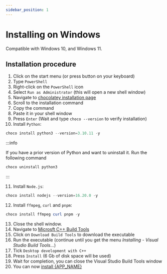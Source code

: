 ```yaml
---
sidebar_position: 1
---
```



# Installing on Windows

Compatible with Windows 10, and Windows 11.

## Installation procedure

1. Click on the start menu (or press <WinKey/> button on your keyboard)
2. Type `PowerShell`
3. Right-click on the `PowerShell` icon
4. Select `Run as Administrator` (this will open a new shell window)
5. Navigate to [chocolatey installation page](https://chocolatey.org/install)
6. Scroll to the installation command
7. Copy the command
8. Paste it in your shell window
9. Press `Enter` (Wait and type `choco --version` to verify installation)
10. Install `Python`:

```powershell
choco install python3 --version=3.10.11 -y
```

:::info

If you have a prior version of Python and want to uninstall it. Run the
following command

```powershell
choco uninstall python3
```

:::

11. Install `Node.js`:

```powershell
choco install nodejs --version=16.20.0 -y
```

12. Install `ffmpeg`, `curl` and `pnpm`:

```powershell
choco install ffmpeg curl pnpm -y
```

13. Close the shell window.
14. Navigate to [Microsft C++ Build
    Tools](https://visualstudio.microsoft.com/visual-cpp-build-tools/)
15. Click on `Download Build Tools` to download the executable
16. Run the executable (continue until you get the menu _Installing - Visual
    Studio Build Tools..._)
17. Tick `Desktop development with C++`
18. Press `Install` (6 Gb of disk space will be used)
19. Wait for completion, you can close the Visual Studio Build Tools window
20. You can now [install {APP_NAME}](../install)
